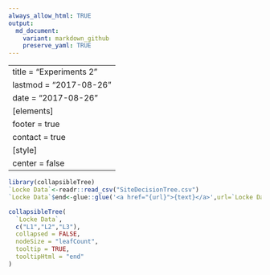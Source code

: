 ```yaml
---
always_allow_html: TRUE
output: 
  md_document:
    variant: markdown_github
    preserve_yaml: TRUE
---
```


---
title = "Experiments 2"
lastmod = "2017-08-26"
date = "2017-08-26"
[elements]
  footer = true
  contact = true
[style]
  center = false
---

```r

library(collapsibleTree)
`Locke Data`<-readr::read_csv("SiteDecisionTree.csv")
`Locke Data`$end<-glue::glue('<a href="{url}">{text}</a>',url=`Locke Data`$URL,text=`Locke Data`$L3)

collapsibleTree(
  `Locke Data`,
  c("L1","L2","L3"),
  collapsed = FALSE,
  nodeSize = "leafCount",
  tooltip = TRUE,
  tooltipHtml = "end"
)
```